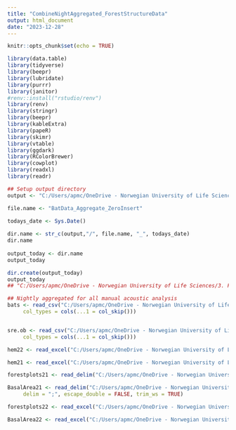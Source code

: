 ```yaml
---
title: "CombineNightAggregated_ForestStructureData"
output: html_document
date: "2023-12-28"
---
```


```r
knitr::opts_chunk$set(echo = TRUE)
```



```r

library(data.table)
library(tidyverse)
library(beepr)
library(lubridate)
library(purrr)
library(janitor)
#renv::install("rstudio/renv")
library(renv)
library(stringr)
library(beepr)
library(kableExtra)
library(papeR)
library(skimr)
library(vtable)
library(ggdark)
library(RColorBrewer)
library(cowplot)
library(readxl)
library(readr)

## Setup output directory 
output <- "C:/Users/apmc/OneDrive - Norwegian University of Life Sciences/3. Follo Forest 2021-2023/Manuscripts/Analyses/Outputs"

file.name <- "BatData_Aggregate_ZeroInsert"

todays_date <- Sys.Date()
 
dir.name <- str_c(output,"/", file.name, "_", todays_date)
dir.name
 
output_today <- dir.name
output_today

dir.create(output_today)
output_today
## "C:/Users/apmc/OneDrive - Norwegian University of Life Sciences/3. Follo Forest 2021-2023/Manuscripts/Analyses/Outputs/BatData_Aggregate_ZeroInsert_2023-12-27"

## Nightly aggregated for all manual acoustic analysis 
bats <- read_csv("C:/Users/apmc/OneDrive - Norwegian University of Life Sciences/3. Follo Forest 2021-2023/Manuscripts/Analyses/Inputs/FF_2021-2022_NightAggregated_SRE_OpenPlot_Only.csv", 
     col_types = cols(...1 = col_skip()))


sre.ob <- read_csv("C:/Users/apmc/OneDrive - Norwegian University of Life Sciences/3. Follo Forest 2021-2023/Manuscripts/Analyses/Inputs/FF_2021-2022_NightAggregated_AllSREmid_subsetnonSREmid.csv", 
     col_types = cols(...1 = col_skip()))

hem22 <- read_excel("C:/Users/apmc/OneDrive - Norwegian University of Life Sciences/3. Follo Forest 2021-2023/Manuscripts/Analyses/Hemisphere Photos/HemipsherePhotos22_analysis/Outputs/DATE_output/27.10.2022_HemiphotOutput.65_2022_final.xlsx")

hem21 <- read_excel("C:/Users/apmc/OneDrive - Norwegian University of Life Sciences/3. Follo Forest 2021-2023/Manuscripts/Analyses/Hemisphere Photos/HemipsherePhotos22_analysis/Outputs/DATE_output/27.10.2022_HemiphotOutput.65_2021_final.xlsx")

forestplots21 <- read_delim("C:/Users/apmc/OneDrive - Norwegian University of Life Sciences/3. Follo Forest 2021-2023/Manuscripts/Analyses/ForesetInventoryData/2021/forestplots1.csv",     delim = ";", escape_double = FALSE, trim_ws = TRUE)

BasalArea21 <- read_delim("C:/Users/apmc/OneDrive - Norwegian University of Life Sciences/3. Follo Forest 2021-2023/Manuscripts/Analyses/ForesetInventoryData/2021/Basal area summary 2021 (1).csv", 
     delim = ";", escape_double = FALSE, trim_ws = TRUE)

forestplots22 <- read_excel("C:/Users/apmc/OneDrive - Norwegian University of Life Sciences/3. Follo Forest 2021-2023/Manuscripts/Analyses/ForesetInventoryData/2022/ForestPlots_2022_edited.xlsx")

BasalArea22 <- read_excel("C:/Users/apmc/OneDrive - Norwegian University of Life Sciences/3. Follo Forest 2021-2023/Manuscripts/Analyses/ForesetInventoryData/2022/BasalArea_2022.xlsx")



```

